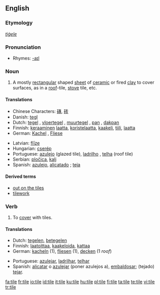 {{wikipedia|dab=tile (disambiguation)|tile}}
{{wikipedia}}
==English==

===Etymology===
{{OE.}} ''[[tiġele]]''

===Pronunciation===
*Rhymes: [[Rhymes:English:-aɪl|-aɪl]]

===Noun===
{{en-noun}}

# A mostly [[rectangular]] shaped [[sheet]] of [[ceramic]] or fired [[clay]] to cover surfaces, as in a [[roof]]-tile, [[stove]] tile, etc.

====Translations====
{{trans-top|a mostly rectangular shaped sheet of ceramic or fired clay to cover surfaces}}
*Chinese Characters: [[磚]], [[砖]]
*Danish: [[tegl]] {{c}}
*Dutch: [[tegel]] {{m}}, [[vloertegel]] {{f}}, [[muurtegel]] {{m}}, [[pan]] {{f}}, [[dakpan]] {{f}}
*Finnish: [[keraaminen]] [[laatta]], [[koristelaatta]], [[kaakeli]], [[tiili]], [[laatta]]
*German: [[Kachel]] {{f}}, [[Fliese]] {{f}}
{{trans-mid}}
*Latvian: [[flīze]] {{f}}
*Hungarian: [[cserép]]
*Portuguese: [[azulejo]] {{m}} (glazed tile), [[ladrilho]] {{m}}, [[telha]] {{f}} (roof tile)
*Serbian: [[pločica]], [[kalj]]
*Spanish: [[azulejo]], [[alicatado]] {{m}}; [[teja]] {{f}}
{{trans-bottom}}

====Derived terms====
* [[out on the tiles]]
* [[tilework]]

===Verb===
{{en-verb|tiles|tiling|tiled}}

# To [[cover]] with tiles.

====Translations====
{{trans-top|to cover with tiles}}
*Dutch: [[tegelen]], [[betegelen]]
*Finnish: [[laatoittaa]], [[kaakeloida]], [[kattaa]]
*German: [[kacheln]] (1), [[fliesen]] (1), [[decken]] (1 ''roof'')
{{trans-mid}}
*Portuguese: [[azulejar]], [[ladrilhar]], [[telhar]]
*Spanish: [[alicatar]] o [[azulejar]] (poner azulejos a), [[embaldosar]]; (tejado) [[tejar]].
{{trans-bottom}}

[[fa:tile]]
[[fr:tile]]
[[io:tile]]
[[id:tile]]
[[it:tile]]
[[ku:tile]]
[[hu:tile]]
[[pl:tile]]
[[fi:tile]]
[[ta:tile]]
[[te:tile]]
[[vi:tile]]
[[tr:tile]]
